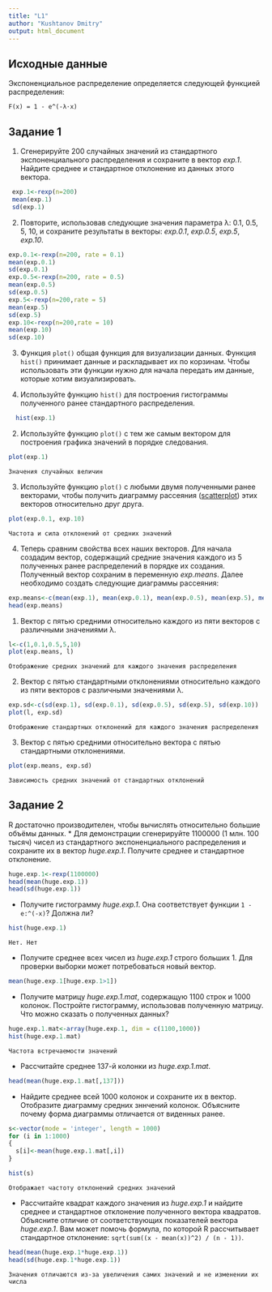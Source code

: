 ```yaml
---
title: "L1"
author: "Kushtanov Dmitry"
output: html_document
---
```



## Исходные данные
Экспоненциальное распределение определяется следующей функцией распределения:
```
F(x) = 1 - e^(-λ⋅x)

```
## Задание 1
1. Сгенерируйте 200 случайных значений из стандартного экспоненциального распределения и сохраните в вектор
_exp.1_. Найдите среднее и стандартное отклонение из данных этого вектора.
```r
 exp.1<-rexp(n=200)
 mean(exp.1)
 sd(exp.1)
```

2. Повторите, использовав следующие значения параметра λ: 0.1, 0.5, 5, 10, и сохраните результаты в векторы: 
_exp.0.1_, _exp.0.5_, _exp.5_, _exp.10_.
```r
exp.0.1<-rexp(n=200, rate = 0.1)
mean(exp.0.1)
sd(exp.0.1)
exp.0.5<-rexp(n=200, rate = 0.5)
mean(exp.0.5)
sd(exp.0.5)
exp.5<-rexp(n=200,rate = 5)
mean(exp.5)
sd(exp.5)
exp.10<-rexp(n=200,rate = 10)
mean(exp.10)
sd(exp.10)
```

3. Функция ``plot()`` общая функция для визуализации данных. Функция ``hist()`` принимает данные и раскладывает 
их по корзинам. Чтобы использовать эти функции нужно для начала передать им данные, которые хотим визуализировать.
  
  1. Используйте функцию ``hist()`` для построения гистограммы полученного ранее стандартного распределения.
```r
  hist(exp.1)
```
  
  2. Используйте функцию ``plot()`` с тем же самым вектором для построения графика значений в порядке следования.
```r
plot(exp.1)
```
    
    Значения случайных величин
    
  
  3. Используйте функцию ``plot()`` с любыми двумя полученными ранее векторами, чтобы получить диаграмму рассеяния ([scatterplot](https://www.mathsisfun.com/data/scatter-xy-plots.html)) этих векторов относительно друг друга.
```r
plot(exp.0.1, exp.10)
```
    
    Частота и сила отклонений от средних значений
    

4. Теперь сравним свойства всех наших векторов. Для начала создадим вектор,
содержащий средние значения каждого из 5 полученных ранее распределений в порядке их создания.
Полученный вектор сохраним в переменную _exp.means_. Далее необходимо создать следующие диаграммы рассеяния:
```r
exp.means<-c(mean(exp.1), mean(exp.0.1), mean(exp.0.5), mean(exp.5), mean(exp.10))
head(exp.means)
```
  
  1. Вектор с пятью средними относительно каждого из пяти векторов с различными значениями λ.
```r
l<-c(1,0.1,0.5,5,10)
plot(exp.means, l)
```
    
    Отображение средних значений для каждого значения распределения
    
  
  2. Вектор с пятью стандартными отклонениями относительно каждого из пяти векторов с различными значениями λ.
```r
exp.sd<-c(sd(exp.1), sd(exp.0.1), sd(exp.0.5), sd(exp.5), sd(exp.10))
plot(l, exp.sd)
```
    
    Отображение стандартных отклонений для каждого значения распределения
    
  
  3. Вектор с пятью средними относительно вектора с пятью стандартными отклонениями.
```r
plot(exp.means, exp.sd)
```
    
    Зависимость средних значений от стандартных отклонений 
    

## Задание 2
R достаточно производителен, чтобы вычислять относительно большие объёмы данных.
* Для демонстрации сгенерируйте 1100000 (1 млн. 100 тысяч) чисел из стандартного экспоненциального распределения и сохраните их в вектор _huge.exp.1_. Получите среднее и стандартное отклонение.
```r
huge.exp.1<-rexp(1100000)
head(mean(huge.exp.1))
head(sd(huge.exp.1))
```
* Получите гистограмму _huge.exp.1_. Она соответствует функции ``1 - e:^(-x)``? Должна ли?
```r
hist(huge.exp.1)
```
    
    Нет. Нет
    

* Получите среднее всех чисел из _huge.exp.1_ строго больших 1. Для проверки выборки может потребоваться новый вектор.
```r
mean(huge.exp.1[huge.exp.1>1])
```
* Получите матрицу _huge.exp.1.mat_, содержащую 1100 строк и 1000 колонок. Постройте гистограмму, использовав полученную матрицу.
Что можно сказать о полученных данных?
```r
huge.exp.1.mat<-array(huge.exp.1, dim = c(1100,1000))
hist(huge.exp.1.mat)
```
    
    Частота встречаемости значений
    
* Рассчитайте среднее 137-й колонки из _huge.exp.1.mat_.
```r
head(mean(huge.exp.1.mat[,137]))
```
* Найдите среднее всей 1000 колонок и сохраните их в вектор. Отобразите диаграмму средних зннчений колонок.
Объясните почему форма диаграммы отличается от виденных ранее.
```r
s<-vector(mode = 'integer', length = 1000)
for (i in 1:1000)
{
  s[i]<-mean(huge.exp.1.mat[,i])
}

hist(s)
```
    
    Отображает частоту отклонений средних значений
    
* Рассчитайте квадрат каждого значения из _huge.exp.1_ и найдите среднее и стандартное отклонение полученного вектора квадратов.
Объясните отличие от соответствующих показателей вектора _huge.exp.1_. Вам может помочь формула, по которой R рассчитывает
стандартное отклонение: ``sqrt(sum((x - mean(x))^2) / (n - 1))``.
```r
head(mean(huge.exp.1*huge.exp.1))
head(sd(huge.exp.1*huge.exp.1))
```
    Значения отличаются из-за увеличения самих значений и не изменении их числа
